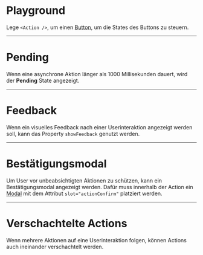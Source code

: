 # Playground

Lege `<Action />`, um einen [Button](/03-components/actions/button/overview), um die
States des Buttons zu steuern.

<LiveCodeEditor />

---

# Pending

Wenn eine asynchrone Aktion länger als 1000 Millisekunden dauert, wird der
**Pending** State angezeigt.

<LiveCodeEditor example="longAction" editorCollapsed />

---

# Feedback

Wenn ein visuelles Feedback nach einer Userinteraktion angezeigt werden soll,
kann das Property `showFeedback` genutzt werden.

<LiveCodeEditor example="feedback" editorCollapsed />

---

# Bestätigungsmodal

Um User vor unbeabsichtigten Aktionen zu schützen, kann ein Bestätigungsmodal
angezeigt werden. Dafür muss innerhalb der Action ein
[Modal](/03-components/overlays/modal/overview) mit dem Attribut `slot="actionConfirm"`
platziert werden.

<LiveCodeEditor example="confirmation" editorCollapsed />

---

# Verschachtelte Actions

Wenn mehrere Aktionen auf eine Userinteraktion folgen, können Actions auch
ineinander verschachtelt werden.

<LiveCodeEditor example="nested" editorCollapsed />
